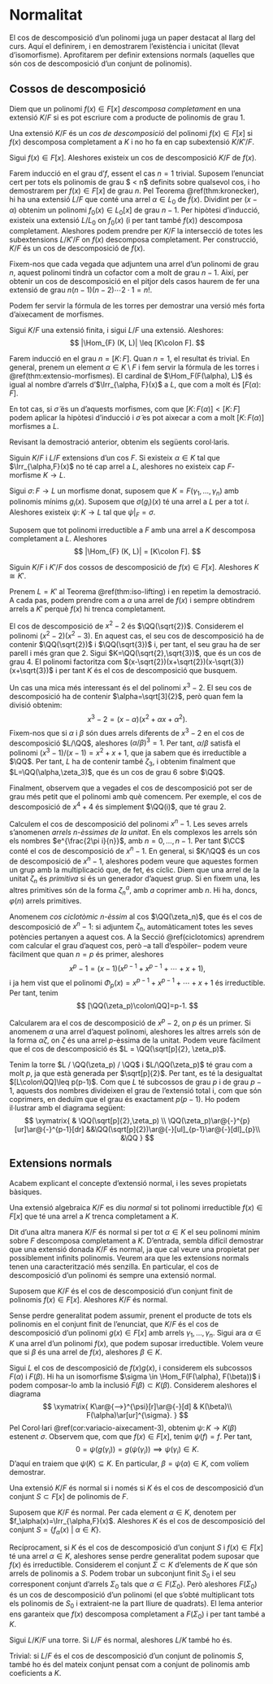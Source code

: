 # Normalitat

El cos de descomposició d'un polinomi juga un paper destacat al llarg del curs.
Aquí el definirem, i en demostrarem l'existència i unicitat (llevat d'isomorfisme).
Aprofitarem per definir extensions normals (aquelles que són cos de descomposició d'un conjunt de polinomis).

## Cossos de descomposició

Diem que un polinomi $f(x)\in F[x]$ *descomposa completament* en una extensió $K/F$ si es pot escriure com a producte
de polinomis de grau $1$.

::: {.definition name="cos de descomposició"}
Una extensió $K/F$ és un *cos de descomposició* del polinomi $f(x)\in F[x]$ si $f(x)$ descomposa completament a $K$ i no ho
fa en cap subextensió $K/K'/F$.
:::

::: {.theorem #existencia-splittingfield name="existència del cos de descomposició"}
Sigui $f(x)\in F[x]$. Aleshores existeix un cos de descomposició $K/F$ de $f(x)$.
:::
::: {.proof}
Farem inducció en el grau d'$f$, essent el cas $n=1$ trivial. Suposem l'enunciat cert per tots els polinomis de grau $ < n$ definits
sobre qualsevol cos, i ho demostrarem per $f(x)\in F[x]$ de grau $n$. Pel Teorema \@ref(thm:kronecker), hi ha una extensió $L/F$
que conté una arrel $\alpha\in L_0$ de $f(x)$. Dividint per $(x-\alpha)$ obtenim un polinomi $f_0(x)\in L_0[x]$ de grau $n-1$. Per hipòtesi
d'inducció, existeix una extensió $L/L_0$ on $f_0(x)$ (i per tant també $f(x)$) descomposa completament. Aleshores podem
prendre per $K/F$ la intersecció de totes les subextensions $L/K'/F$ on $f(x)$ descomposa completament. Per construcció, $K/F$ és un
cos de descomposició de $f(x)$.
:::

Fixem-nos que cada vegada que adjuntem una arrel d'un polinomi de grau $n$, aquest polinomi tindrà un cofactor com a molt de grau $n-1$. Així,
per obtenir un cos de descomposició en el pitjor dels casos haurem de fer una extensió de grau $n(n-1)(n-2)\cdots 2\cdot 1=n!$.


Podem fer servir la fórmula de les torres per demostrar una versió més forta d'aixecament de morfismes.

::: {.theorem #iso-lifting name="teorema d'aixecament d'isomorfismes"}
Sigui $K/F$ una extensió finita, i sigui $L/F$ una extensió. Aleshores:
$$
|\Hom_{F} (K, L)| \leq [K\colon F].
$$
:::
::: {.proof}
Farem inducció en el grau $n=[K\colon F]$. Quan $n=1$, el resultat és trivial. En general, prenem un element $\alpha\in K\setminus F$
i fem servir la fórmula de les torres i \@ref(thm:extensio-morfismes). El cardinal de $\Hom_F(F(\alpha), L)$
és igual al nombre d'arrels d'$\Irr_{\alpha, F}(x)$ a $L$, que com a molt és $[F(\alpha) \colon F]$.

En tot cas, si $\tilde\sigma$ és un d'aquests morfismes, com que $[K \colon F(\alpha)]< [K\colon F]$ podem aplicar la hipòtesi
d'inducció i $\tilde\sigma$ es pot aixecar a com a molt $[K\colon F(\alpha)]$ morfismes a $L$.
:::

Revisant la demostració anterior, obtenim els següents corol·laris.

::: {.corollary #variacio-aixecament-1}
Siguin $K/F$ i $L/F$ extensions d'un cos $F$. Si existeix $\alpha\in K$ tal que $\Irr_{\alpha,F}(x)$
no té cap arrel a $L$, aleshores no existeix cap $F$-morfisme $K\to L$.
:::

::: {.corollary #variacio-aixecament-3}
Sigui $\sigma\colon F\to L$ un morfisme donat, suposem que $K=F(\gamma_1,\ldots,\gamma_n)$ amb polinomis mínims $g_i(x)$. Suposem que $\sigma(g_i)(x)$ té una arrel a $L$ per a tot $i$. Aleshores existeix $\psi\colon K\to L$ tal que $\psi|_{F} = \sigma$.
:::



::: {.corollary #variacio-aixecament-2}
Suposem que tot polinomi irreductible a $F$ amb una arrel a $K$ descomposa completament a $L$. Aleshores
$$
|\Hom_{F} (K, L)| = [K\colon F].
$$
:::



::: {.proposition #unicititat-splittingfield name="unicitat del cos de descomposició"}
Siguin $K/F$ i $K'/F$ dos cossos de descomposició de $f(x)\in F[x]$. Aleshores $K \cong K'$.
:::
::: {.proof}
Prenem $L = K'$ al Teorema \@ref(thm:iso-lifting) i en repetim la demostració. A cada pas,
podem prendre com a $\alpha$ una arrel de $f(x)$ i sempre obtindrem arrels a $K'$ perquè $f(x)$
hi trenca completament.
:::

::: {.example }
El cos de descomposició de $x^2-2$ és $\QQ(\sqrt{2})$. Considerem el polinomi $(x^2-2)(x^2-3)$. En aquest cas, el seu
cos de descomposició ha de contenir $\QQ(\sqrt{2})$ i $\QQ(\sqrt{3})$ i, per tant, el seu grau ha de ser parell i més gran que $2$.
Sigui $K=\QQ(\sqrt{2},\sqrt{3})$, que és un cos de grau $4$. El polinomi factoritza com $(x-\sqrt{2})(x+\sqrt{2})(x-\sqrt{3})(x+\sqrt{3})$
i per tant $K$ és el cos de descomposició que busquem.

Un cas una mica més interessant és el del polinomi $x^3-2$. El seu cos de descomposició ha de contenir $\alpha=\sqrt[3]{2}$, però quan
fem la divisió obtenim:
$$
x^3-2 = (x-\alpha)(x^2 + \alpha x + \alpha^2).
$$
Fixem-nos que si $\alpha$ i $\beta$ són dues arrels diferents de $x^3-2$ en el cos de descomposició $L/\QQ$, aleshores $(\alpha/\beta)^3 =1$. Per tant,
$\alpha/\beta$ satisfà el polinomi $(x^3-1)/(x-1) = x^2+x+1$, que ja sabem que és irreductible a $\QQ$. Per tant, $L$ ha de contenir
també $\zeta_3$, i obtenim finalment que $L=\QQ(\alpha,\zeta_3)$, que és un cos de grau $6$ sobre $\QQ$.

Finalment, observem que a vegades el cos de descomposició pot ser de grau més petit que el polinomi amb què comencem. Per exemple, el cos de
descomposició de $x^4+4$ és simplement $\QQ(i)$, que té grau $2$.
:::

::: {.example #cossos-ciclotomics name="cossos ciclotòmics"}
Calculem el cos de descomposició del polinomi $x^n-1$.
Les seves arrels s'anomenen *arrels $n$-èssimes de la unitat*. En els complexos
les arrels són els nombres $e^{\frac{2\pi i}{n}}$, amb $n=0,\ldots,n-1$.
Per tant $\CC$ conté el cos de descomposició de $x^n-1$. En general,
si $K/\QQ$ és un cos de descomposició de $x^n-1$, aleshores podem veure que aquestes
formen un grup amb la multiplicació que, de fet, és cíclic. Diem que una arrel de la unitat
$\zeta_n$ és *primitiva* si és un generador d'aquest grup. Si en fixem una, les altres primitives
són de la forma $\zeta_n^a$, amb $a$ coprimer amb $n$. Hi ha, doncs, $\varphi(n)$ arrels primitives.

Anomenem *cos ciclotòmic $n$-èssim* al cos $\QQ(\zeta_n)$, que és el cos de descomposició de $x^n-1$:
si adjuntem $\zeta_n$, automàticament totes les seves potències pertanyen a aquest cos. A la Secció
\@ref(ciclotomics) aprendrem com calcular el grau d'aquest cos, però --a tall d'espòiler-- podem
veure fàcilment que quan $n=p$ és primer, aleshores
$$
x^p -1 = (x-1)(x^{p-1}+x^{p-1}+\cdots+x+1),
$$
i ja hem vist que el polinomi $\Phi_p(x)= x^{p-1}+x^{p-1}+\cdots+x+1$ és irreductible. Per tant, tenim
$$
[\QQ(\zeta_p)\colon\QQ]=p-1.
$$

:::

::: {.example}
Calcularem ara el cos de descomposició de $x^p-2$, on $p$ és un primer.
Si anomenem $\alpha$ una arrel d'aquest polinomi,
aleshores les altres arrels són de la forma $\alpha\zeta$,
on $\zeta$ és una arrel $p$-èssima de la unitat. Podem veure fàcilment
que el cos de descomposició és $L = \QQ(\sqrt[p]{2}, \zeta_p)$.

Tenim la torre $L / \QQ(\zeta_p) / \QQ$ i $L/\QQ(\zeta_p)$ té grau com a molt $p$,
ja que està generada per $\sqrt[p]{2}$. Per tant, es té la desigualtat $[L\colon\QQ]\leq p(p-1)$.
Com que $L$ té subcossos de grau $p$ i de grau $p-1$, aquests dos nombres divideixen el grau de l'extensió total i,
com que són coprimers, en deduïm que el grau és exactament $p(p-1)$. Ho podem il·lustrar amb el diagrama següent:
$$
\xymatrix{
  & \QQ(\sqrt[p]{2},\zeta_p) \\
  \QQ(\zeta_p)\ar@{-}^{p}[ur]\ar@{-}^{p-1}[dr] &&\QQ(\sqrt[p]{2})\ar@{-}[ul]_{p-1}\ar@{-}[dl]_{p}\\
  &\QQ
}
$$

:::

## Extensions normals
Acabem explicant el concepte d'extensió normal, i les seves propietats bàsiques.

::: {.definition #ext-normal name="extensió normal"}
Una extensió algebraica $K/F$ es diu *normal* si tot polinomi irreductible $f(x)\in F[x]$ que té una arrel a $K$ trenca
completament a $K$.
:::

Dit d'una altra manera $K/F$ és normal si per tot $\alpha\in K$ el seu polinomi mínim sobre $F$
descomposa completament a $K$.
D'entrada, sembla difícil demostrar que una extensió donada $K/F$ és normal,
ja que cal veure una propietat per possiblement infinits polinomis. Veurem
ara que les extensions normals tenen una caracterització més senzilla.
En particular, el cos de descomposició d'un polinomi
és sempre una extensió normal.

::: {.lemma }
Suposem que $K/F$ és el cos de descomposició d'un conjunt finit de polinomis $f(x)\in F[x]$. Aleshores $K/F$ és normal.
:::
::: {.proof}
Sense perdre generalitat podem assumir, prenent el producte de tots els polinomis en el conjunt finit de l'enunciat, que $K/F$ és el cos de descomposició d'un polinomi $g(x)\in F[x]$ amb arrels $\gamma_1,\ldots,\gamma_n$. Sigui ara $\alpha\in K$ una arrel d'un polinomi $f(x)$, que podem suposar irreductible. Volem veure que si $\beta$ és una arrel de $f(x)$, aleshores $\beta\in K$.

Sigui $L$ el cos de descomposició de $f(x)g(x)$, i considerem els subcossos $F(\alpha)$ i $F(\beta)$. Hi ha un isomorfisme $\sigma \in \Hom_F(F(\alpha), F(\beta))$ i podem composar-lo amb la inclusió $F(\beta) \subset K(\beta)$. Considerem aleshores el diagrama
$$
\xymatrix{
K\ar@{-->}^{\psi}[r]\ar@{-}[d] & K(\beta)\\
F(\alpha)\ar[ur]^{\sigma}.
}
$$
Pel Corol·lari \@ref(cor:variacio-aixecament-3), obtenim $\psi\colon K\to K(\beta)$ estenent $\sigma$. Observem que, com que $f(x)\in F[x]$, tenim $\psi(f)=f$. Per tant,
$$
0 = \psi(g(\gamma_i)) = g(\psi(\gamma_i)) \implies \psi(\gamma_i)\in K.
$$
D'aquí en traiem que $\psi(K)\subseteq K$. En particular, $\beta=\psi(\alpha)\in K$, com volíem demostrar.
:::

::: {.proposition }
Una extensió $K/F$ és normal si i només si $K$ és el cos de descomposició d'un conjunt $S\subset F[x]$ de polinomis de $F$.
:::
::: {.proof}
Suposem que $K/F$ és normal. Per cada element $\alpha\in K$, denotem per $f_\alpha(x)=\Irr_{\alpha,F}(x)$.
Aleshores $K$ és el cos de descomposició del conjunt $S=\{f_\alpha(x)~|~ \alpha\in K\}$.

Recíprocament, si $K$ és el cos de descomposició d'un conjunt $S$ i $f(x)\in F[x]$ té una arrel $\alpha\in K$,
aleshores sense perdre generalitat podem suposar que $f(x)$ és irreductible. Considerem el conjunt $\Sigma\subset K$
d'elements de $K$ que són arrels de polinomis a $S$. Podem trobar un subconjunt finit $S_0$ i el seu corresponent
conjunt d'arrels $\Sigma_0$ tals que $\alpha\in F(\Sigma_0)$. Però aleshores $F(\Sigma_0)$ és un
cos de descomposició d'un polinomi (el que s'obté multiplicant tots els polinomis de $S_0$ i extraient-ne la part lliure
de quadrats). El lema anterior ens garanteix que $f(x)$ descomposa completament a $F(\Sigma_0)$ i per tant també a $K$.
:::

::: {.proposition}
Sigui $L/K/F$ una torre. Si $L/F$ és normal, aleshores $L/K$ també ho és.
:::
::: {.proof}
Trivial: si $L/F$ és el cos de descomposició d'un conjunt de polinomis $S$, també ho és del mateix conjunt pensat
com a conjunt de polinomis amb coeficients a $K$.
:::
